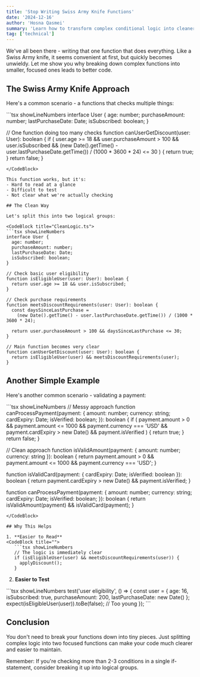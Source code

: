 ```yaml
---
title: 'Stop Writing Swiss Army Knife Functions'
date: '2024-12-16'
author: 'Hosna Qasmei'
summary: 'Learn how to transform complex conditional logic into cleaner, maintainable functions with a simple two-function approach.'
tag: ['technical']
---
```


We've all been there - writing that one function that does everything. Like a Swiss Army knife, it seems convenient at first, but quickly becomes unwieldy. Let me show you why breaking down complex functions into smaller, focused ones leads to better code.

## The Swiss Army Knife Approach

Here's a common scenario - a functions that checks multiple things:

<CodeBlock title="MessyLogic.ts">
```tsx showLineNumbers
interface User {
  age: number;
  purchaseAmount: number;
  lastPurchaseDate: Date;
  isSubscribed: boolean;
}

// One function doing too many checks
function canUserGetDiscount(user: User): boolean {
  if (
    user.age >= 18 && 
    user.purchaseAmount > 100 &&
    user.isSubscribed &&
    (new Date().getTime() - user.lastPurchaseDate.getTime()) / (1000 * 3600 * 24) <= 30
  ) {
    return true;
  }
  return false;
}
```
</CodeBlock>

This function works, but it's:
- Hard to read at a glance
- Difficult to test
- Not clear what we're actually checking

## The Clean Way

Let's split this into two logical groups:

<CodeBlock title="CleanLogic.ts">
```tsx showLineNumbers
interface User {
  age: number;
  purchaseAmount: number;
  lastPurchaseDate: Date;
  isSubscribed: boolean;
}

// Check basic user eligibility
function isEligibleUser(user: User): boolean {
  return user.age >= 18 && user.isSubscribed;
}

// Check purchase requirements
function meetsDiscountRequirements(user: User): boolean {
  const daysSinceLastPurchase = 
    (new Date().getTime() - user.lastPurchaseDate.getTime()) / (1000 * 3600 * 24);
    
  return user.purchaseAmount > 100 && daysSinceLastPurchase <= 30;
}

// Main function becomes very clear
function canUserGetDiscount(user: User): boolean {
  return isEligibleUser(user) && meetsDiscountRequirements(user);
}
```
</CodeBlock>

## Another Simple Example

Here's another common scenario - validating a payment:

<CodeBlock title="PaymentLogic.ts">
```tsx showLineNumbers
// Messy approach
function canProcessPayment(payment: {
  amount: number;
  currency: string;
  cardExpiry: Date;
  isVerified: boolean;
}): boolean {
  if (
    payment.amount > 0 && 
    payment.amount <= 1000 &&
    payment.currency === 'USD' &&
    payment.cardExpiry > new Date() &&
    payment.isVerified
  ) {
    return true;
  }
  return false;
}

// Clean approach
function isValidAmount(payment: { amount: number; currency: string }): boolean {
  return payment.amount > 0 && 
         payment.amount <= 1000 && 
         payment.currency === 'USD';
}

function isValidCard(payment: { cardExpiry: Date; isVerified: boolean }): boolean {
  return payment.cardExpiry > new Date() && payment.isVerified;
}

function canProcessPayment(payment: {
  amount: number;
  currency: string;
  cardExpiry: Date;
  isVerified: boolean;
}): boolean {
  return isValidAmount(payment) && isValidCard(payment);
}
```
</CodeBlock>

## Why This Helps

1. **Easier to Read**
<CodeBlock title="">
   ```tsx showLineNumbers
   // The logic is immediately clear
   if (isEligibleUser(user) && meetsDiscountRequirements(user)) {
     applyDiscount();
   }
   ```
</CodeBlock>

2. **Easier to Test**
<CodeBlock title="">
   ```tsx showLineNumbers
   test('user eligibility', () => {
     const user = {
       age: 16,
       isSubscribed: true,
       purchaseAmount: 200,
       lastPurchaseDate: new Date()
     };
     expect(isEligibleUser(user)).toBe(false); // Too young
   });
   ```
</CodeBlock>

## Conclusion

You don't need to break your functions down into tiny pieces. Just splitting complex logic into two focused functions can make your code much clearer and easier to maintain.

Remember: If you're checking more than 2-3 conditions in a single if-statement, consider breaking it up into logical groups.